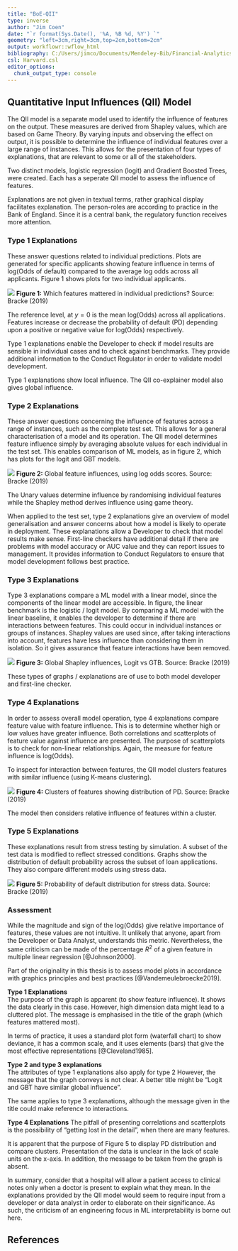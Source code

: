 ```yaml
---
title: "BoE-QII"
type: inverse
author: "Jim Coen"
date: "`r format(Sys.Date(), '%A, %B %d, %Y') `"
geometry: "left=3cm,right=3cm,top=2cm,bottom=2cm"
output: workflowr::wflow_html
bibliography: C:/Users/jimco/Documents/Mendeley-Bib/Financial-Analytics-Thesis.bib
csl: Harvard.csl
editor_options:
  chunk_output_type: console
---
```


## Quantitative Input Influences (QII) Model
The QII model is a separate model used to identify the influence of features on the output.  These measures are derived from Shapley values, which are based on Game Theory.  By varying  inputs and observing the effect on output, it is possible to determine the influence of individual features over a large range of instances.  This allows for the presentation of four types of explanations, that are relevant to some or all of the stakeholders.

Two distinct models, logistic regression (logit) and Gradient Boosted Trees, were created.  Each has a seperate QII model to assess the influence of features.

Explanations are not given in textual terms, rather graphical display facilitates explanation.  The person-roles are according to practice in the Bank of England.  Since it is a central bank, the regulatory function receives more attention.

### Type 1 Explanations {.unnumbered}
These answer questions related to individual predictions.  Plots are generated for specific applicants showing feature influence in terms of log(Odds of default) compared to the average log odds across all applicants.  Figure 1 shows plots for two individual applicants.  

![](./images/QII-type-1.png)
**Figure 1:** Which features mattered in individual predictions? \newline Source: Bracke (2019) 

The reference level, at $y = 0$ is the mean log(Odds) across all applications.  Features increase or decrease the probability of default (PD) depending upon a positive or negative value for log(Odds) respectively.  

Type 1 explanations enable the Developer to check if model results are sensible in individual cases and to check against benchmarks.  They provide additional information to the Conduct Regulator in order to validate model development.

Type 1 explanations show local influence.  The QII co-explainer model also gives global influence.

### Type 2 Explanations {.unnumbered}
These answer questions concerning the influence of features across a range of instances, such as the complete test set.  This allows for a general characterisation of a model and its operation.  The QII model determines feature influence simply by averaging absolute values for each individual in the test set.  This enables comparison of ML models, as in figure 2, which has plots for the logit and GBT models.    

![](./images/QII-type-2.png)
**Figure 2:** Global feature influences, using log odds scores. \newline Source: Bracke (2019) 

The Unary values determine influence by randomising individual features while the Shapley method derives influence using game theory.

When applied to the test set, type 2 explanations give an overview of model generalisation and answer concerns about how a model is likely to operate in deployment.  These explanations allow a Developer to check that model results make sense.  First-line checkers have additional detail if there are problems with model accuracy or AUC value and they can report issues to management.  It provides information to Conduct Regulators to ensure that model development follows best practice.

### Type 3 Explanations {-}  

Type 3 explanations compare a ML model with a linear model, since the components of the linear model are accessible.  In figure, the linear benchmark is the logistic / logit model.  By comparing a ML model with the linear baseline, it enables the developer to determine if there are interactions between features.  This could occur in individual instances or groups of instances.  Shapley values are used since, after taking interactions into account, features have less influence than considering them in isolation.  So it gives assurance that feature interactions have been removed.

![](./images/QII-type-3.png)
**Figure 3:** Global Shapley influences, Logit vs GTB. \newline Source: Bracke (2019) 

These types of graphs / explanations are of use to both model developer and first-line checker.  

### Type 4 Explanations {-}

In order to assess overall model operation, type 4 explanations compare feature value with feature influence.  This is to determine whether high or low values have greater influence.  Both correlations and scatterplots of feature value against influence are presented.  The purpose of scatterplots is to check for non-linear relationships.  Again, the measure for feature influence is log(Odds).  

To inspect for interaction between features, the QII model clusters features with similar influence (using K-means clustering).  

![](./images/QII-type-4.png)
**Figure 4:** Clusters of features showing distribution of PD. \newline Source: Bracke (2019) 

The model then considers relative influence of features within a cluster.

### Type 5 Explanations {-}
These explanations result from stress testing by simulation.  A subset of the test data is modified to reflect stressed conditions.  Graphs show the distribution of default probability across the subset of loan applications.  They also compare different models using stress data.

![](./images/QII-type-5.png)
**Figure 5:** Probability of default distribution for stress data. \newline Source: Bracke (2019) 

### Assessment {.unnumbered}
While the magnitude and sign of the log(Odds) give relative importance of features, these values are not intuitive.  It unlikely that anyone, apart from the Developer or Data Analyst, understands this metric.  Nevertheless, the same criticism can be made of the percentage $R^2$ of a given feature in multiple linear regression [@Johnson2000].  

Part of the originality in this thesis is to assess model plots in accordance with graphics principles and best practices [@Vandemeulebroecke2019].  

**Type 1 Explanations**  
The purpose of the graph is apparent (to show feature influence).  It shows the data clearly in this case.  However, high dimension data might lead to a cluttered plot.  The message is emphasised in the title of the graph (which features mattered most).  

In terms of practice, it uses a standard plot form (waterfall chart) to show deviance, it has a common scale, and it uses elements (bars) that give the most effective representations [@Cleveland1985].

**Type 2 and type 3 explanations**  
The attributes of type 1 explanations also apply for type 2  However, the message that the graph conveys is not clear.  A better title might be "Logit and GBT have similar global influence".   
 
The same applies to type 3 explanations, although the message given in the title could make reference to interactions.

**Type 4 Explanations**
The pitfall of presenting correlations and scatterplots is the possibility of "getting lost in the detail", when there are many features.  

It is apparent that the purpose of Figure 5 to display PD distribution and compare clusters.  Presentation of the data is unclear in the lack of scale units on the x-axis.  In addition, the message to be taken from the graph is absent.

In summary, consider that a hospital will allow a patient access to clinical notes only when a doctor is present to explain what they mean.  In the explanations provided by the QII model would seem to require input from a developer or data analyst in order to elaborate on their significance.  As such, the criticism of an engineering focus in ML interpretability is borne out here.  

## References
<bibliography entry-spacing = "2" >


